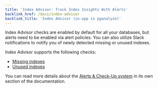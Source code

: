 ```yaml
---
title: 'Index Advisor: Track Index Insights With Alerts'
backlink_href: /docs/index-advisor
backlink_title: 'Index Advisor (in-app in pganalyze)'
---
```


Index Advisor checks are enabled by default for all your databases, but alerts
need to be enabled via alert policies. You can also utilize Slack notifications
to notify you of newly detected missing or unused indexes.

Index Advisor supports the following checks:
 - [Missing indexes](/docs/checks/index_advisor/indexing_engine)
 - [Unused indexes](/docs/checks/schema/index_unused)

You can read more details about the [Alerts & Check-Up system](/docs/checks) in
its own section of the documentation.
